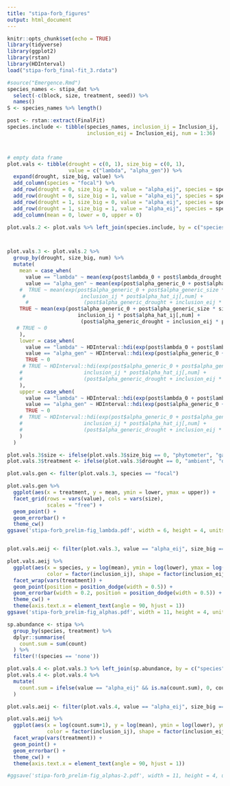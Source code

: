 ```yaml
---
title: "stipa-forb_figures"
output: html_document
---
```


```r
knitr::opts_chunk$set(echo = TRUE)
library(tidyverse)
library(ggplot2)
library(rstan)
library(HDInterval)
load("stipa-forb_final-fit_3.rdata")

#source("Emergence.Rmd")
species_names <- stipa_dat %>% 
  select(-c(block, size, treatment, seed)) %>%
  names()
S <- species_names %>% length() 
```


```r
post <- rstan::extract(FinalFit)
species.include <- tibble(species_names, inclusion_ij = Inclusion_ij, 
                          inclusion_eij = Inclusion_eij, num = 1:36)



# empty data frame
plot.vals <- tibble(drought = c(0, 1), size_big = c(0, 1), 
                    value = c("lambda", "alpha_gen")) %>% 
  expand(drought, size_big, value) %>%
  add_column(species = "focal") %>%
  add_row(drought = 0, size_big = 0, value = "alpha_eij", species = species_names) %>%
  add_row(drought = 0, size_big = 1, value = "alpha_eij", species = species_names) %>%
  add_row(drought = 1, size_big = 0, value = "alpha_eij", species = species_names) %>%
  add_row(drought = 1, size_big = 1, value = "alpha_eij", species = species_names) %>%
  add_column(mean = 0, lower = 0, upper = 0) 

plot.vals.2 <- plot.vals %>% left_join(species.include, by = c("species" = "species_names"))



plot.vals.3 <- plot.vals.2 %>%
  group_by(drought, size_big, num) %>%
  mutate(
    mean = case_when(
      value == "lambda" ~ mean(exp(post$lambda_0 + post$lambda_drought * drought + post$lambda_size * size_big)),
      value == "alpha_gen" ~ mean(exp(post$alpha_generic_0 + post$alpha_generic_size * size_big + post$alpha_generic_drought * drought)),
    #  TRUE ~ mean(exp(post$alpha_generic_0 + post$alpha_generic_size * size_big +
     #                  inclusion_ij * post$alpha_hat_ij[,num] +
      #                  (post$alpha_generic_drought + inclusion_eij * post$alpha_hat_eij[,num]) * drought))
    TRUE ~ mean(exp(post$alpha_generic_0 + post$alpha_generic_size * size_big +
                       inclusion_ij * post$alpha_hat_ij[,num] +
                        (post$alpha_generic_drought + inclusion_eij * post$alpha_hat_eij[,num]) * drought))
   # TRUE ~ 0
    ),
    lower = case_when(
      value == "lambda" ~ HDInterval::hdi(exp(post$lambda_0 + post$lambda_drought * drought + post$lambda_size * size_big))[["lower"]],
      value == "alpha_gen" ~ HDInterval::hdi(exp(post$alpha_generic_0 + post$alpha_generic_size * size_big + post$alpha_generic_drought * drought))[["lower"]],
      TRUE ~ 0
     # TRUE ~ HDInterval::hdi(exp(post$alpha_generic_0 + post$alpha_generic_size * size_big +
    #                    inclusion_ij * post$alpha_hat_ij[,num] +
    #                    (post$alpha_generic_drought + inclusion_eij * post$alpha_hat_eij[,num]) * drought))[[1]] 
    ),
    upper = case_when(
      value == "lambda" ~ HDInterval::hdi(exp(post$lambda_0 + post$lambda_drought * drought + post$lambda_size * size_big))[["upper"]],
      value == "alpha_gen" ~ HDInterval::hdi(exp(post$alpha_generic_0 + post$alpha_generic_size * size_big + post$alpha_generic_drought * drought))[["upper"]],
      TRUE ~ 0
    #  TRUE ~ HDInterval::hdi(exp(post$alpha_generic_0 + post$alpha_generic_size * size_big +
    #                    inclusion_ij * post$alpha_hat_ij[,num] +
    #                    (post$alpha_generic_drought + inclusion_eij * post$alpha_hat_eij[,num]) * drought))[[2]]
    )
  )

plot.vals.3$size <- ifelse(plot.vals.3$size_big == 0, "phytometer", "gallon")
plot.vals.3$treatment <- ifelse(plot.vals.3$drought == 0, "ambient", "drought")

```

```r
plot.vals.gen <- filter(plot.vals.3, species == "focal")

plot.vals.gen %>% 
  ggplot(aes(x = treatment, y = mean, ymin = lower, ymax = upper)) +
  facet_grid(rows = vars(value), cols = vars(size),
             scales = "free") +
  geom_point() +
  geom_errorbar() +
  theme_cw()
ggsave('stipa-forb_prelim-fig_lambda.pdf', width = 6, height = 4, units = 'in')


plot.vals.aeij <- filter(plot.vals.3, value == "alpha_eij", size_big == 0)

plot.vals.aeij %>% 
  ggplot(aes(x = species, y = log(mean), ymin = log(lower), ymax = log(upper),
             color = factor(inclusion_ij), shape = factor(inclusion_eij))) +
  facet_wrap(vars(treatment)) +
  geom_point(position = position_dodge(width = 0.5)) +
  geom_errorbar(width = 0.2, position = position_dodge(width = 0.5)) +
  theme_cw() +
  theme(axis.text.x = element_text(angle = 90, hjust = 1))
ggsave('stipa-forb_prelim-fig_alphas.pdf', width = 11, height = 4, units = 'in')


```


```r
sp.abundance <- stipa %>%
  group_by(species, treatment) %>%
  dplyr::summarise(
    count.sum = sum(count)
  ) %>%
  filter(!(species == 'none'))

plot.vals.4 <- plot.vals.3 %>% left_join(sp.abundance, by = c("species", "treatment"))
plot.vals.4 <- plot.vals.4 %>% 
  mutate(
    count.sum = ifelse(value == "alpha_eij" && is.na(count.sum), 0, count.sum) 
  )

plot.vals.aeij <- filter(plot.vals.4, value == "alpha_eij", size_big == 0)

plot.vals.aeij %>% 
  ggplot(aes(x = log(count.sum+1), y = log(mean), ymin = log(lower), ymax = log(upper),
             color = factor(inclusion_ij), shape = factor(inclusion_eij))) +
  facet_wrap(vars(treatment)) +
  geom_point() +
  geom_errorbar() +
  theme_cw() +
  theme(axis.text.x = element_text(angle = 90, hjust = 1))

#ggsave('stipa-forb_prelim-fig_alphas-2.pdf', width = 11, height = 4, units = 'in')


```
